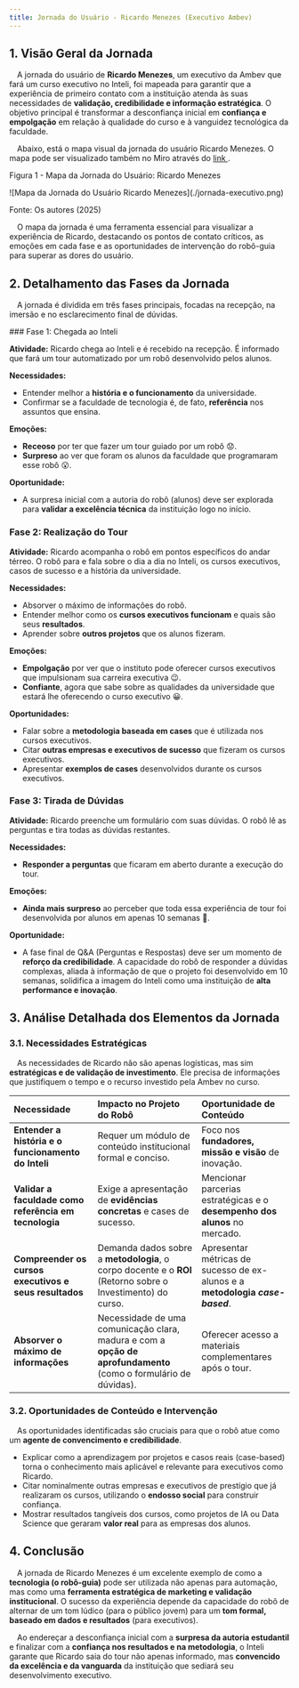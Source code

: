 ```yaml
---
title: Jornada do Usuário - Ricardo Menezes (Executivo Ambev)
---
```



## 1. Visão Geral da Jornada

&emsp;A jornada do usuário de **Ricardo Menezes**, um executivo da Ambev que fará um curso executivo no Inteli, foi mapeada para garantir que a experiência de primeiro contato com a instituição atenda às suas necessidades de **validação, credibilidade e informação estratégica**. O objetivo principal é transformar a desconfiança inicial em **confiança e empolgação** em relação à qualidade do curso e à vanguidez tecnológica da faculdade.

&emsp;Abaixo, está o mapa visual da jornada do usuário Ricardo Menezes. O mapa pode ser visualizado também no Miro através do [link ](https://miro.com/welcomeonboard/NFFEdGZFeWN0YTZTQ2RCM0R0a1BBMVJLMC9XTHpDTkFJS1JwRVJ0MDVna1BrSmFYamkxalN5TUppa1lmMERxT2ZnVUQrNEFjQnB5L1lPWGZCWTg4K201Uk81SWljVS9EYTZjc1dNdGQwQjdpdmRYUG56eS9wS3FWNGs0dCtIRGN3VHhHVHd5UWtSM1BidUtUYmxycDRnPT0hdjE=?share_link_id=721060916898).

<p style={{ textAlign: "center" }}>Figura 1 - Mapa da Jornada do Usuário: Ricardo Menezes </p>
<div style={{ margin: 25 }}>
  <div style={{ textAlign: "center" }}>
    ![Mapa da Jornada do Usuário Ricardo Menezes](./jornada-executivo.png)
  </div>
</div>
<p style={{ textAlign: "center" }}>Fonte: Os autores (2025)</p>

&emsp;O mapa da jornada é uma ferramenta essencial para visualizar a experiência de Ricardo, destacando os pontos de contato críticos, as emoções em cada fase e as oportunidades de intervenção do robô-guia para superar as dores do usuário.

## 2. Detalhamento das Fases da Jornada

&emsp;A jornada é dividida em três fases principais, focadas na recepção, na imersão e no esclarecimento final de dúvidas.

<Steps>
### Fase 1: Chegada ao Inteli

**Atividade:** Ricardo chega ao Inteli e é recebido na recepção. É informado que fará um tour automatizado por um robô desenvolvido pelos alunos.

**Necessidades:**

- Entender melhor a **história e o funcionamento** da universidade.
- Confirmar se a faculdade de tecnologia é, de fato, **referência** nos assuntos que ensina.

**Emoções:**

- **Receoso** por ter que fazer um tour guiado por um robô 😟.
- **Surpreso** ao ver que foram os alunos da faculdade que programaram esse robô 😮.

**Oportunidade:**

- A surpresa inicial com a autoria do robô (alunos) deve ser explorada para **validar a excelência técnica** da instituição logo no início.

### Fase 2: Realização do Tour

**Atividade:** Ricardo acompanha o robô em pontos específicos do andar térreo. O robô para e fala sobre o dia a dia no Inteli, os cursos executivos, casos de sucesso e a história da universidade.

**Necessidades:**

- Absorver o máximo de informações do robô.
- Entender melhor como os **cursos executivos funcionam** e quais são seus **resultados**.
- Aprender sobre **outros projetos** que os alunos fizeram.

**Emoções:**

- **Empolgação** por ver que o instituto pode oferecer cursos executivos que impulsionam sua carreira executiva 😉.
- **Confiante**, agora que sabe sobre as qualidades da universidade que estará lhe oferecendo o curso executivo 😀.

**Oportunidades:**

- Falar sobre a **metodologia baseada em cases** que é utilizada nos cursos executivos.
- Citar **outras empresas e executivos de sucesso** que fizeram os cursos executivos.
- Apresentar **exemplos de cases** desenvolvidos durante os cursos executivos.

### Fase 3: Tirada de Dúvidas

**Atividade:** Ricardo preenche um formulário com suas dúvidas. O robô lê as perguntas e tira todas as dúvidas restantes.

**Necessidades:**

- **Responder a perguntas** que ficaram em aberto durante a execução do tour.

**Emoções:**

- **Ainda mais surpreso** ao perceber que toda essa experiência de tour foi desenvolvida por alunos em apenas 10 semanas 🤯.

**Oportunidade:**

- A fase final de Q&A (Perguntas e Respostas) deve ser um momento de **reforço da credibilidade**. A capacidade do robô de responder a dúvidas complexas, aliada à informação de que o projeto foi desenvolvido em 10 semanas, solidifica a imagem do Inteli como uma instituição de **alta performance e inovação**.

</Steps>

## 3. Análise Detalhada dos Elementos da Jornada

### 3.1. Necessidades Estratégicas

&emsp;As necessidades de Ricardo não são apenas logísticas, mas sim **estratégicas e de validação de investimento**. Ele precisa de informações que justifiquem o tempo e o recurso investido pela Ambev no curso.

| Necessidade                                            | Impacto no Projeto do Robô                                                                                       | Oportunidade de Conteúdo                                                      |
| :----------------------------------------------------- | :--------------------------------------------------------------------------------------------------------------- | :---------------------------------------------------------------------------- |
| **Entender a história e o funcionamento do Inteli**    | Requer um módulo de conteúdo institucional formal e conciso.                                                     | Foco nos **fundadores, missão e visão** de inovação.                          |
| **Validar a faculdade como referência em tecnologia**  | Exige a apresentação de **evidências concretas** e cases de sucesso.                                             | Mencionar parcerias estratégicas e o **desempenho dos alunos** no mercado.    |
| **Compreender os cursos executivos e seus resultados** | Demanda dados sobre a **metodologia**, o corpo docente e o **ROI** (Retorno sobre o Investimento) do curso.      | Apresentar métricas de sucesso de ex-alunos e a **metodologia _case-based_**. |
| **Absorver o máximo de informações**                   | Necessidade de uma comunicação clara, madura e com a **opção de aprofundamento** (como o formulário de dúvidas). | Oferecer acesso a materiais complementares após o tour.                       |

### 3.2. Oportunidades de Conteúdo e Intervenção

&emsp;As oportunidades identificadas são cruciais para que o robô atue como um **agente de convencimento e credibilidade**.

- Explicar como a aprendizagem por projetos e casos reais (case-based) torna o conhecimento mais aplicável e relevante para executivos como Ricardo.
- Citar nominalmente outras empresas e executivos de prestígio que já realizaram os cursos, utilizando o **endosso social** para construir confiança.
- Mostrar resultados tangíveis dos cursos, como projetos de IA ou Data Science que geraram **valor real** para as empresas dos alunos.

## 4. Conclusão

&emsp;A jornada de Ricardo Menezes é um excelente exemplo de como a **tecnologia (o robô-guia)** pode ser utilizada não apenas para automação, mas como uma **ferramenta estratégica de marketing e validação institucional**. O sucesso da experiência depende da capacidade do robô de alternar de um tom lúdico (para o público jovem) para um **tom formal, baseado em dados e resultados** (para executivos).

&emsp;Ao endereçar a desconfiança inicial com a **surpresa da autoria estudantil** e finalizar com a **confiança nos resultados e na metodologia**, o Inteli garante que Ricardo saia do tour não apenas informado, mas **convencido da excelência e da vanguarda** da instituição que sediará seu desenvolvimento executivo.
